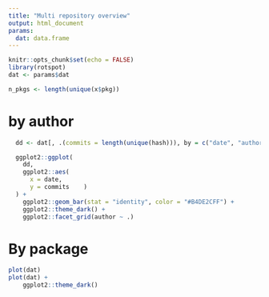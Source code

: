```yaml
---
title: "Multi repository overview"
output: html_document
params:
  dat: data.frame
---
```


```r
knitr::opts_chunk$set(echo = FALSE)
library(rotspot)
dat <- params$dat

n_pkgs <- length(unique(x$pkg))
```

# by author

```r
  dd <- dat[, .(commits = length(unique(hash))), by = c("date", "author")]

  ggplot2::ggplot(
    dd,
    ggplot2::aes(
      x = date,
      y = commits    )
  ) +
    ggplot2::geom_bar(stat = "identity", color = "#B4DE2CFF") +
    ggplot2::theme_dark() +
    ggplot2::facet_grid(author ~ .)
```


# By package

```r
plot(dat) 
plot(dat) +
    ggplot2::theme_dark() 
```
